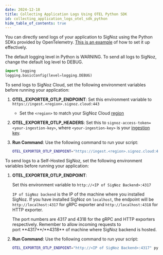 ```yaml
---
date: 2024-12-18
title: Collecting Application Logs Using OTEL Python SDK
id: collecting_application_logs_otel_sdk_python
hide_table_of_contents: true
---
```


You can directly send logs of your application to SigNoz using the Python SDKs provided by OpenTelemetry. [This is an example](https://github.com/open-telemetry/opentelemetry-python/tree/main/docs/examples/logs) of how to 
set it up effectively.

<Admonition>
The default logging level in Python is WARNING. To send all logs to SigNoz, change the default log level to DEBUG.

```python
import logging
logging.basicConfig(level=logging.DEBUG)
```
</Admonition>

<Tabs entityName="plans">

<TabItem value="signoz-cloud" label="SigNoz Cloud" default>

To send logs to SigNoz Cloud, set the following environment variables before running your application:

1. **OTEL_EXPORTER_OTLP_ENDPOINT**:
   Set this environment variable to `https://ingest.<region>.signoz.cloud:443`

   - Set the `<region>` to match your SigNoz Cloud [region](https://signoz.io/docs/ingestion/signoz-cloud/overview/#endpoint)


2. **OTEL_EXPORTER_OTLP_HEADERS**:
   Set this to `signoz-access-token=<your-ingestion-key>`, where `<your-ingestion-key>` is your [ingestion key](https://signoz.io/docs/ingestion/signoz-cloud/keys/).

3. **Run Command**:
   Use the following command to run your script:

   ```bash
   OTEL_EXPORTER_OTLP_ENDPOINT="https://ingest.<region>.signoz.cloud:443" OTEL_EXPORTER_OTLP_HEADERS="signoz-ingestion-key=<SIGNOZ_INGESTION_KEY>" python3 example.py
   ```

</TabItem>

<TabItem value="self-host" label="Self-Host" default>

To send logs to a Self-Hosted SigNoz, set the following environment variables before running your application:

1. **OTEL_EXPORTER_OTLP_ENDPOINT**:
   
   Set this environment variable to `http://<IP of SigNoz Backend>:4317`
   
   `IP of SigNoz backend` is the IP of the machine where you installed SigNoz. If you have installed SigNoz on `localhost`, the endpoint will be `http://localhost:4317` for gRPC exporter and `http://localhost:4318` for HTTP exporter.
     
    <Admonition>
     The port numbers are 4317 and 4318 for the gRPC and HTTP exporters respectively. Remember to allow incoming requests to port **4317**/**4318** of machine where SigNoz backend is hosted.
    </Admonition>
2. **Run Command**:
   Use the following command to run your script:

   ```bash
   OTEL_EXPORTER_OTLP_ENDPOINT="http://<IP of SigNoz Backend>:4317" python3 example.py
   ```

</TabItem>

</Tabs>


